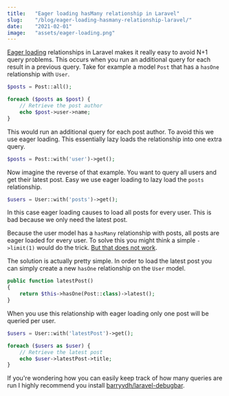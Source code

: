 ```yaml
---
title:   "Eager loading hasMany relationship in Laravel"
slug:    "/blog/eager-loading-hasmany-relationship-laravel/"
date:    "2021-02-01"
image:   "assets/eager-loading.png"
---
```


[Eager loading](https://laravel.com/docs/9.x/eloquent-relationships#eager-loading) relationships in Laravel makes it
really easy to avoid N+1 query problems. This occurs when you run an additional query for each result in a previous
query. Take for example a model `Post` that has a `hasOne` relationship with `User`.

```php
$posts = Post::all();

foreach ($posts as $post) {
    // Retrieve the post author
    echo $post->user->name;
}
```

This would run an additional query for each post author. To avoid this we use eager loading. This essentially lazy loads
the relationship into one extra query.

```php
$posts = Post::with('user')->get();
```

Now imagine the reverse of that example. You want to query all users and get their latest post. Easy we use eager
loading to lazy load the `posts` relationship.

```php
$users = User::with('posts')->get();
```

In this case eager loading causes to load all posts for every user. This is bad because we only need the latest post.

Because the user model has a `hasMany` relationship with posts, all posts are eager loaded for every user. To solve this
you might think a simple `->limit(1)` would do the
trick. [But that does not work](https://laravel.com/docs/9.x/eloquent-relationships#constraining-eager-loads).

The solution is actually pretty simple. In order to load the latest post you can simply create a new `hasOne`
relationship on the `User` model.

```php
public function latestPost()
{
    return $this->hasOne(Post::class)->latest();
}
```

When you use this relationship with eager loading only one post will be queried per user.

```php
$users = User::with('latestPost')->get();

foreach ($users as $user) {
    // Retrieve the latest post
    echo $user->latestPost->title;
}
```

If you're wondering how you can easily keep track of how many queries are run I highly recommend you
install [barryvdh/laravel-debugbar](https://github.com/barryvdh/laravel-debugbar).

